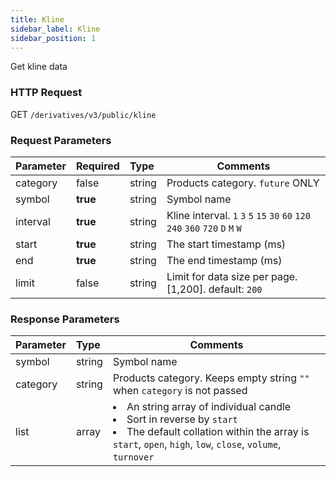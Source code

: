 ```yaml
---
title: Kline
sidebar_label: Kline
sidebar_position: 1
---
```


Get kline data

### HTTP Request
GET `/derivatives/v3/public/kline`

### Request Parameters
| Parameter | Required | Type | Comments|
|:----- |:-------|:-----|------ |
|category |false |string |Products category. `future` ONLY |
|symbol |<b>true</b> |string |Symbol name|
|interval |<b>true</b> |string |Kline interval. `1` `3` `5` `15` `30` `60` `120` `240` `360` `720` `D` `M` `W`  |
|start |<b>true</b> |string |The start timestamp (ms)|
|end |<b>true</b> |string |The end timestamp (ms)|
|limit |false |string |Limit for data size per page. [1,200]. default: `200`|

### Response Parameters
| Parameter | Type | Comments|
|:----- |:-----|----- |
|symbol |string |Symbol name |
|category |string |Products category. Keeps empty string `""` when `category` is not passed |
|list |array |<li>An string array of individual candle</li><li>Sort in reverse by `start`</li><li>The default collation within the array is `start`, `open`, `high`, `low`, `close`, `volume`, `turnover`</li> |